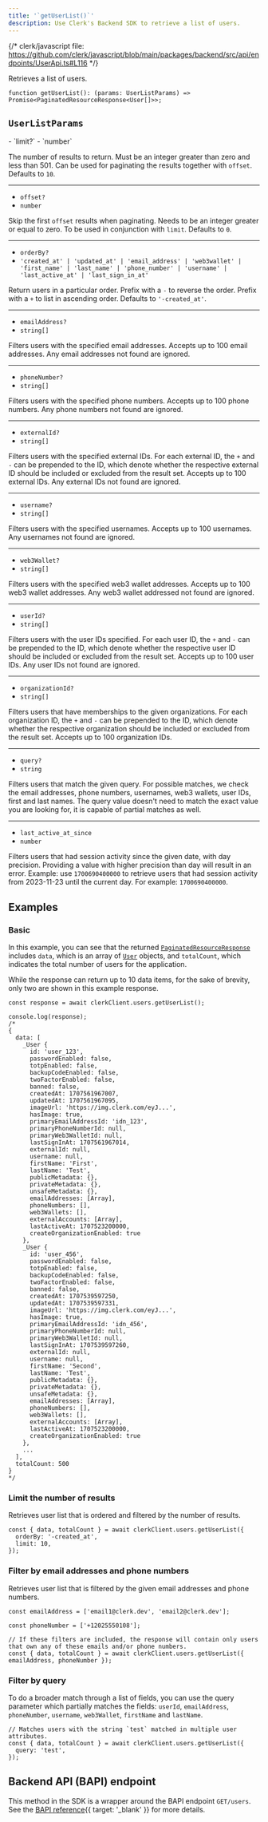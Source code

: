 ```yaml
---
title: '`getUserList()`'
description: Use Clerk's Backend SDK to retrieve a list of users.
---
```


{/* clerk/javascript file: https://github.com/clerk/javascript/blob/main/packages/backend/src/api/endpoints/UserApi.ts#L116 */}

Retrieves a list of users.

```tsx {{ prettier: false }}
function getUserList(): (params: UserListParams) => Promise<PaginatedResourceResponse<User[]>>;
```

## `UserListParams`

<Properties>
  - `limit?`
  - `number`

  The number of results to return. Must be an integer greater than zero and less than 501. Can be used for paginating the results together with `offset`. Defaults to `10`.

  ---

  - `offset?`
  - `number`

  Skip the first `offset` results when paginating. Needs to be an integer greater or equal to zero. To be used in conjunction with `limit`. Defaults to `0`.

  ---

  - `orderBy?`
  - `'created_at' | 'updated_at' | 'email_address' | 'web3wallet' | 'first_name' | 'last_name' | 'phone_number' | 'username' | 'last_active_at' | 'last_sign_in_at'`

  Return users in a particular order. Prefix with a `-` to reverse the order. Prefix with a `+` to list in ascending order. Defaults to `'-created_at'`.

  ---

  - `emailAddress?`
  - `string[]`

  Filters users with the specified email addresses. Accepts up to 100 email addresses. Any email addresses not found are ignored.

  ---

  - `phoneNumber?`
  - `string[]`

  Filters users with the specified phone numbers. Accepts up to 100 phone numbers. Any phone numbers not found are ignored.

  ---

  - `externalId?`
  - `string[]`

  Filters users with the specified external IDs. For each external ID, the `+` and `-` can be prepended to the ID, which denote whether the respective external ID should be included or excluded from the result set. Accepts up to 100 external IDs. Any external IDs not found are ignored.

  ---

  - `username?`
  - `string[]`

  Filters users with the specified usernames. Accepts up to 100 usernames. Any usernames not found are ignored.

  ---

  - `web3Wallet?`
  - `string[]`

  Filters users with the specified web3 wallet addresses. Accepts up to 100 web3 wallet addresses. Any web3 wallet addressed not found are ignored.

  ---

  - `userId?`
  - `string[]`

  Filters users with the user IDs specified. For each user ID, the `+` and `-` can be prepended to the ID, which denote whether the respective user ID should be included or excluded from the result set. Accepts up to 100 user IDs. Any user IDs not found are ignored.

  ---

  - `organizationId?`
  - `string[]`

  Filters users that have memberships to the given organizations. For each organization ID, the `+` and `-` can be prepended to the ID, which denote whether the respective organization should be included or excluded from the result set. Accepts up to 100 organization IDs.

  ---

  - `query?`
  - `string`

  Filters users that match the given query. For possible matches, we check the email addresses, phone numbers, usernames, web3 wallets, user IDs, first and last names. The query value doesn't need to match the exact value you are looking for, it is capable of partial matches as well.

  ---

  - `last_active_at_since`
  - `number`

  Filters users that had session activity since the given date, with day precision. Providing a value with higher precision than day will result in an error. Example: use `1700690400000` to retrieve users that had session activity from 2023-11-23 until the current day. For example: `1700690400000`.
</Properties>

## Examples

### Basic

In this example, you can see that the returned [`PaginatedResourceResponse`](/docs/references/backend/types/paginated-resource-response) includes `data`, which is an array of [`User`](/docs/references/backend/types/backend-user) objects, and `totalCount`, which indicates the total number of users for the application.

While the response can return up to 10 data items, for the sake of brevity, only two are shown in this example response.

```tsx {{ prettier: false }}
const response = await clerkClient.users.getUserList();

console.log(response);
/*
{
  data: [
    _User {
      id: 'user_123',
      passwordEnabled: false,
      totpEnabled: false,
      backupCodeEnabled: false,
      twoFactorEnabled: false,
      banned: false,
      createdAt: 1707561967007,
      updatedAt: 1707561967095,
      imageUrl: 'https://img.clerk.com/eyJ...',
      hasImage: true,
      primaryEmailAddressId: 'idn_123',
      primaryPhoneNumberId: null,
      primaryWeb3WalletId: null,
      lastSignInAt: 1707561967014,
      externalId: null,
      username: null,
      firstName: 'First',
      lastName: 'Test',
      publicMetadata: {},
      privateMetadata: {},
      unsafeMetadata: {},
      emailAddresses: [Array],
      phoneNumbers: [],
      web3Wallets: [],
      externalAccounts: [Array],
      lastActiveAt: 1707523200000,
      createOrganizationEnabled: true
    },
    _User {
      id: 'user_456',
      passwordEnabled: false,
      totpEnabled: false,
      backupCodeEnabled: false,
      twoFactorEnabled: false,
      banned: false,
      createdAt: 1707539597250,
      updatedAt: 1707539597331,
      imageUrl: 'https://img.clerk.com/eyJ...',
      hasImage: true,
      primaryEmailAddressId: 'idn_456',
      primaryPhoneNumberId: null,
      primaryWeb3WalletId: null,
      lastSignInAt: 1707539597260,
      externalId: null,
      username: null,
      firstName: 'Second',
      lastName: 'Test',
      publicMetadata: {},
      privateMetadata: {},
      unsafeMetadata: {},
      emailAddresses: [Array],
      phoneNumbers: [],
      web3Wallets: [],
      externalAccounts: [Array],
      lastActiveAt: 1707523200000,
      createOrganizationEnabled: true
    },
    ...
  ],
  totalCount: 500
}
*/
```

### Limit the number of results

Retrieves user list that is ordered and filtered by the number of results.

```tsx {{ prettier: false }}
const { data, totalCount } = await clerkClient.users.getUserList({
  orderBy: '-created_at',
  limit: 10,
});
```

### Filter by email addresses and phone numbers

Retrieves user list that is filtered by the given email addresses and phone numbers.

```tsx {{ prettier: false }}
const emailAddress = ['email1@clerk.dev', 'email2@clerk.dev'];

const phoneNumber = ['+12025550108'];

// If these filters are included, the response will contain only users that own any of these emails and/or phone numbers.
const { data, totalCount } = await clerkClient.users.getUserList({ emailAddress, phoneNumber });
```

### Filter by query

To do a broader match through a list of fields, you can use the query parameter which partially matches the fields: `userId`, `emailAddress`, `phoneNumber`, `username`, `web3Wallet`, `firstName` and `lastName`.

```tsx {{ prettier: false }}
// Matches users with the string `test` matched in multiple user attributes.
const { data, totalCount } = await clerkClient.users.getUserList({
  query: 'test',
});
```

## Backend API (BAPI) endpoint

This method in the SDK is a wrapper around the BAPI endpoint `GET/users`. See the [BAPI reference](/docs/reference/backend-api/tag/Users#operation/GetUserList){{ target: '_blank' }} for more details.
